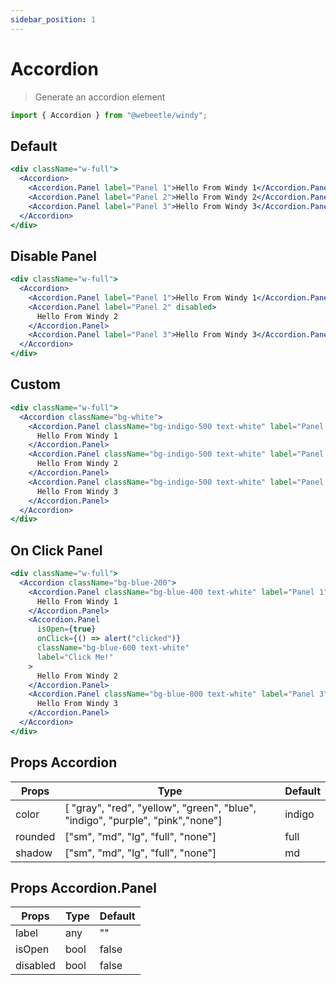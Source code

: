 ```yaml
---
sidebar_position: 1
---
```


# Accordion

> Generate an accordion element

```jsx title="Import"
import { Accordion } from "@webeetle/windy";
```

## Default

```jsx live
<div className="w-full">
  <Accordion>
    <Accordion.Panel label="Panel 1">Hello From Windy 1</Accordion.Panel>
    <Accordion.Panel label="Panel 2">Hello From Windy 2</Accordion.Panel>
    <Accordion.Panel label="Panel 3">Hello From Windy 3</Accordion.Panel>
  </Accordion>
</div>
```

## Disable Panel

```jsx live
<div className="w-full">
  <Accordion>
    <Accordion.Panel label="Panel 1">Hello From Windy 1</Accordion.Panel>
    <Accordion.Panel label="Panel 2" disabled>
      Hello From Windy 2
    </Accordion.Panel>
    <Accordion.Panel label="Panel 3">Hello From Windy 3</Accordion.Panel>
  </Accordion>
</div>
```

## Custom

```jsx live
<div className="w-full">
  <Accordion className="bg-white">
    <Accordion.Panel className="bg-indigo-500 text-white" label="Panel 1">
      Hello From Windy 1
    </Accordion.Panel>
    <Accordion.Panel className="bg-indigo-500 text-white" label="Panel 2">
      Hello From Windy 2
    </Accordion.Panel>
    <Accordion.Panel className="bg-indigo-500 text-white" label="Panel 3">
      Hello From Windy 3
    </Accordion.Panel>
  </Accordion>
</div>
```

## On Click Panel

```jsx live
<div className="w-full">
  <Accordion className="bg-blue-200">
    <Accordion.Panel className="bg-blue-400 text-white" label="Panel 1">
      Hello From Windy 1
    </Accordion.Panel>
    <Accordion.Panel
      isOpen={true}
      onClick={() => alert("clicked")}
      className="bg-blue-600 text-white"
      label="Click Me!"
    >
      Hello From Windy 2
    </Accordion.Panel>
    <Accordion.Panel className="bg-blue-800 text-white" label="Panel 3">
      Hello From Windy 3
    </Accordion.Panel>
  </Accordion>
</div>
```

## Props Accordion

<table className="max-w-full overflow-x-scroll md:overflow-x-auto">
  <thead>
    <tr>
      <th>Props</th>
      <th>Type</th>
      <th>Default</th>
    </tr>
  </thead>
  <tbody>
    <tr>
      <td>color</td>
      <td>
        [ "gray", "red", "yellow", "green", "blue", "indigo", "purple",
        "pink","none"]
      </td>
      <td>indigo</td>
    </tr>
    <tr>
      <td>rounded</td>
      <td>["sm", "md", "lg", "full", "none"]</td>
      <td>full</td>
    </tr>
    <tr>
      <td>shadow</td>
      <td>["sm", "md", "lg", "full", "none"]</td>
      <td>md</td>
    </tr>
  </tbody>
</table>

## Props Accordion.Panel

<table className="max-w-full overflow-x-scroll md:overflow-x-auto">
  <thead>
    <tr>
      <th>Props</th>
      <th>Type</th>
      <th>Default</th>
    </tr>
  </thead>
  <tbody>
    <tr>
      <td>label</td>
      <td>any</td>
      <td>""</td>
    </tr>
    <tr>
      <td>isOpen</td>
      <td>bool</td>
      <td>false</td>
    </tr>
    <tr>
      <td>disabled</td>
      <td>bool</td>
      <td>false</td>
    </tr>
  </tbody>
</table>
